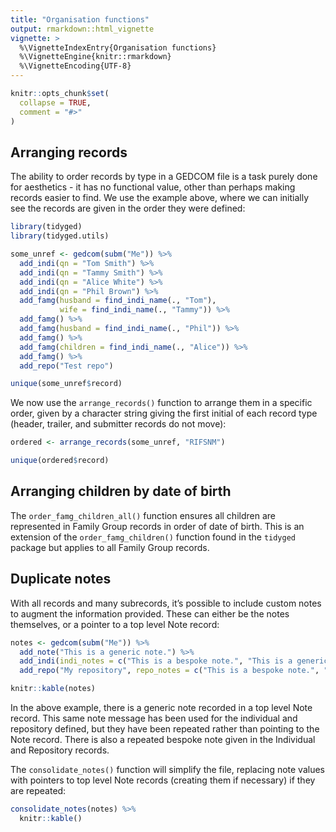```yaml
---
title: "Organisation functions"
output: rmarkdown::html_vignette
vignette: >
  %\VignetteIndexEntry{Organisation functions}
  %\VignetteEngine{knitr::rmarkdown}
  %\VignetteEncoding{UTF-8}
---
```


```r
knitr::opts_chunk$set(
  collapse = TRUE,
  comment = "#>"
)
```


## Arranging records

The ability to order records by type in a GEDCOM file is a task purely done for aesthetics - it has no functional value, other than perhaps making records easier to find. We use the example above, where we can initially see the records are given in the order they were defined:

```r
library(tidyged)
library(tidyged.utils)

some_unref <- gedcom(subm("Me")) %>% 
  add_indi(qn = "Tom Smith") %>% 
  add_indi(qn = "Tammy Smith") %>% 
  add_indi(qn = "Alice White") %>% 
  add_indi(qn = "Phil Brown") %>% 
  add_famg(husband = find_indi_name(., "Tom"), 
           wife = find_indi_name(., "Tammy")) %>% 
  add_famg() %>% 
  add_famg(husband = find_indi_name(., "Phil")) %>% 
  add_famg() %>% 
  add_famg(children = find_indi_name(., "Alice")) %>% 
  add_famg() %>% 
  add_repo("Test repo") 

unique(some_unref$record)
```

We now use the `arrange_records()` function to arrange them in a specific order, given by a character string giving the first initial of each record type (header, trailer, and submitter records do not move):

```r
ordered <- arrange_records(some_unref, "RIFSNM")

unique(ordered$record)
```


## Arranging children by date of birth

The `order_famg_children_all()` function ensures all children are represented in Family Group records in order of date of birth. This is an extension of the `order_famg_children()` function found in the `tidyged` package but applies to all Family Group records.

## Duplicate notes

With all records and many subrecords, it's possible to include custom notes to augment the information provided. These can either be the notes themselves, or a pointer to a top level Note record:

```r
notes <- gedcom(subm("Me")) %>%
  add_note("This is a generic note.") %>% 
  add_indi(indi_notes = c("This is a bespoke note.", "This is a generic note.")) %>% 
  add_repo("My repository", repo_notes = c("This is a bespoke note.", "This is a generic note."))

knitr::kable(notes)
```

In the above example, there is a generic note recorded in a top level Note record. This same note message has been used for the individual and repository defined, but they have been repeated rather than pointing to the Note record. There is also a repeated bespoke note given in the Individual and Repository records.

The `consolidate_notes()` function will simplify the file, replacing note values with pointers to top level Note records (creating them if necessary) if they are repeated:

```r
consolidate_notes(notes) %>% 
  knitr::kable()
```
